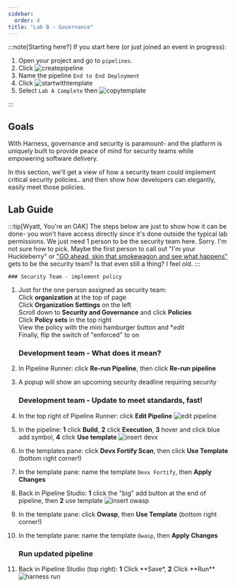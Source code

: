 ```yaml
---
sidebar:
  order: 4
title: "Lab B - Governance"
---
```


:::note[Starting here?]
If you start here (or just joined an event in progress):

1. Open your project and go to `pipelines`.
1. Click ![createpipeline](/images/createpipeline.png)
1. Name the pipeline `End to End Deployment`
1. Click ![startwithtemplate](/images/startwithtemplate.png)
1. Select `Lab A Complete` then ![copytemplate](/images/copytemplate.png)

:::

## Goals

With Harness, governance and security is paramount- and the platform is uniquely built to provide peace of mind for security teams while empowering software delivery.

In this section, we'll get a view of how a security team could implement critical security policies.. and then show how developers can elegantly, easily meet those policies.

## Lab Guide

:::tip[Wyatt, You're an OAK]
The steps below are just to show how it can be done- you won't have access directly since it's done outside the typical lab permissions. We just need 1 person to be the security team here. Sorry. I'm not sure how to pick. Maybe the first person to call out "I'm your Huckleberry" or ["GO ahead, skin that smokewagon and see what happens"](https://www.youtube.com/watch?v=Yq34rCkcY0M) gets to be the security team? Is that even still a thing? I feel old.
:::

    ### Security Team - implement policy

1. Just for the one person assigned as security team:  
   Click **organization** at the top of page  
   Click **Organization Settings** on the left  
   Scroll down to **Security and Governance** and click **Policies**  
   Click **Policy sets** in the top right  
   View the policy with the mini hamburger button and \*_edit_  
   Finally, flip the switch of "enforced" to on

   ### Development team - What does it mean?

1. In Pipeline Runner: click **Re-run Pipeline**, then click **Re-run pipeline**
1. A popup will show an upcoming security deadline requiring security

   ### Development team - Update to meet standards, fast!

1. In the top right of Pipeline Runner: click **Edit Pipeline**
   ![edit pipeline](../../../img/harness2edit.png)
1. In the pipeline: **1** click **Build**, **2** click **Execution**, **3** hover and click blue add symbol, **4** click **Use template**
   ![insert devx](../../../img/harness2adddevx.png)
1. In the templates pane: click **Devx Fortify Scan**, then click **Use Template** (bottom right corner!)
1. In the template pane: name the template `Devx Fortify`, then **Apply Changes**
1. Back in Pipeline Studio: **1** click the "big" add button at the end of pipeline, then **2** use template
   ![insert owasp](../../../img/harnessowasp.png)
1. In the template pane: click **Owasp**, then **Use Template** (bottom right corner!)
1. In the template pane: name the template `Owasp`, then **Apply Changes**
   ### Run updated pipeline
1. Back in Pipeline Studio (top right): **1** Click **Save\*, **2** Click **Run\*\*
   ![harness run](../../../img/saverun.png)
